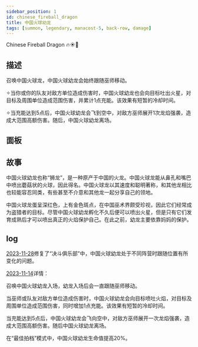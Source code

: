 ```yaml
---
sidebar_position: 1
id: chinese_fireball_dragon
title: 中国火球幼龙
tags: [summon, legendary, manacost-5, back-row, damage]
---
```


Chinese Fireball Dragon 🔥☀🐲

<!--truncate-->



<CardBasics cardKey={id}/>


## 描述

召唤中国火球龙，中国火球幼龙会始终跟随巫师移动。

✧当你或你的队友对敌方单位造成伤害时，中国火球幼龙也会向目标吐出火星，对目标及周围单位造成范围伤害，并累计1点充能。该效果有短暂的冷却时间。

✧当充能达到5点后，中国火球幼龙会飞到空中，对敌方巫师展开1次龙焰强袭，造成大范围高额伤害。随后，中国火球幼龙离场。

## 面板


<LevelComponent/>


<CardDynamicTable cardKey={id}/>


<CardComplexTable cardKey={id}/>


## 故事

中国火球幼龙也称“狮龙”，是一种原产于中国的火龙。中国火球龙能从鼻孔和嘴巴中喷出蘑菇状的火球，因此得名。中国火球龙以其速度和聪明著称，和其他龙相比也较能容忍同类，有些甚至不介意和其他龙一起分享自己的领地。

中国火球龙蛋呈深红色，上有金色斑点，在中国巫术界颇受珍视，因此它们经常成为盗猎者的目标。尽管中国火球幼龙孵化不久后便可以喷出火星，但是只有它们发育成熟后才可以喷出真正的火焰保护自己。在此之前，幼龙主要依靠妈妈的保护。


## log

[2023-11-28](/blog/231128-update-annc#fix)修复了“决斗俱乐部”中，中国火球幼龙处于不同阵营时跟随位置有所变化的问题。


[2023-11-14](/blog/231114-update-annc#description)详情：

召唤中国火球幼龙入场，幼龙入场后会一直跟随巫师移动。

当巫师或队友对敌方单位造成伤害时，中国火球幼龙会向目标喷吐火焰，对目标及周围单位造成范围伤害，同时增加1点充能。该效果有短暂的冷却时间。

当充能达到5点后，中国火球幼龙会飞向空中，对敌方巫师展开一次龙焰强袭，造成大范围高额伤害。随后中国火球幼龙离场。

在“最佳拍档”模式中，中国火球幼龙生命值提高20%。

